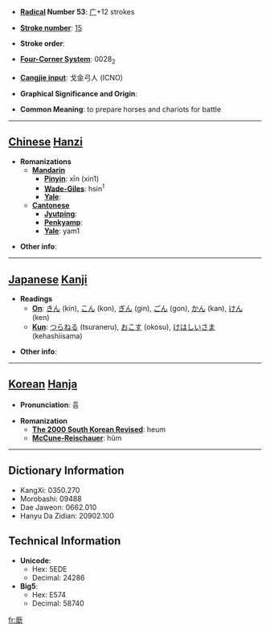 * '''[[Wiktionary:Chinese radical index| Radical]] Number 53''': [[Wiktionary:Chinese radical index 广|广]]+12 strokes

* '''[[Wiktionary:Chinese total strokes index|Stroke number]]''': [[Wiktionary:Chinese total strokes index 15|15]]

* '''Stroke order''': 

* '''[[Wiktionary:Chinese four corner index|Four-Corner System]]''': 0028<sub>2</sub>

* '''[[Wiktionary:Chinese Cangjie index|Cangjie input]]''': 戈金弓人 (ICNO)

* '''Graphical Significance and Origin''': 

* '''Common Meaning''': to prepare horses and chariots for battle

----

== [[Chinese]] [[Hanzi]] ==

* '''Romanizations'''
** '''[[Mandarin]]'''
*** '''[[Pinyin]]''': xīn (xin1)
*** '''[[Wade-Giles]]''': hsin<sup>1</sup>
*** '''[[Yale]]''': 
** '''[[Cantonese]]'''
*** '''[[Jyutping]]''':
*** '''[[Penkyamp]]''': 
*** '''[[Yale]]''': yam1

* '''Other info''': 

----

== [[Japanese]] [[Kanji]] ==

* '''Readings'''
** '''[[On]]''': [[きん]] (kin), [[こん]] (kon), [[ぎん]] (gin), [[ごん]] (gon), [[かん]] (kan), [[けん]] (ken)
** '''[[Kun]]''': [[つらねる]] (tsuraneru), [[おこす]] (okosu), [[けはしいさま]] (kehashiisama)

* '''Other info''':  

----

== [[Korean]] [[Hanja]] ==

* '''Pronunciation''': 흠

* '''Romanization'''
** '''[[The 2000 South Korean Revised Romanization|The 2000 South Korean Revised]]''': heum
** '''[[McCune-Reischauer]]''': hŭm

----

== Dictionary Information ==

* KangXi: 0350.270
* Morobashi: 09488
* Dae Jaweon: 0662.010
* Hanyu Da Zidian: 20902.100

== Technical Information ==

* '''Unicode''':
** Hex: 5EDE
** Decimal: 24286
* '''Big5''':
** Hex: E574
** Decimal: 58740

[[fr:廞]]